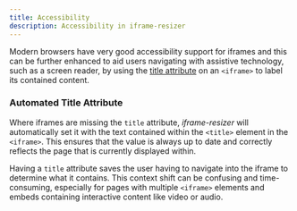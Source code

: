 ```yaml
---
title: Accessibility 
description: Accessibility in iframe-resizer
---
```



Modern browsers have very good accessibility support for iframes and this can be further enhanced to aid
users navigating with assistive technology, such as a screen reader, by using the
[title attribute](https://developer.mozilla.org/en-US/docs/Web/HTML/Global_attributes/title) on an
`<iframe>` to label its contained content.

### Automated Title Attribute

Where iframes are missing the `title` attribute, _iframe-resizer_ will automatically set it with the
text contained within the `<title>` element in the `<iframe>`. This ensures that the value is always up
to date and correctly reflects the page that is currently displayed within.

Having a `title` attribute saves the user having to navigate into the iframe to determine what it
contains. This context shift can be confusing and time-consuming, especially for pages with multiple
`<iframe>` elements and embeds containing interactive content like video or audio.

<FeedbackComponent />
